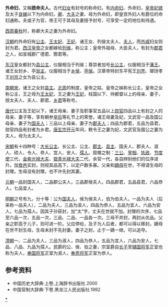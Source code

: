 '''外命妇'''，又稱'''誥命夫人'''。古代[[妇女|妇女]]有封号的称命妇，有[[内命妇|内命妇]]、外命妇，[[皇帝|皇帝]][[妃嫔|妃嫔]]及太子[[良娣|良娣]]以下为内命妇，[[卿|卿]]、[[大夫|大夫]]之妻、母为外命妇，即皇宫外妇人有爵位的命妇通称。夫或子为官，帝王可于其母及妻授予封号，可享受一定的地位和待遇。

[[西周|西周]][[春秋时期|春秋]]时，称卿大夫之妻为外命妇。

[[汉朝|汉朝]]的外命妇有[[公主|公主]]、[[王太妃|王太妃]]、[[王妃|王妃]]、诸王女、列侯太夫人、[[夫人|夫人]]，而[[外戚|外戚]]妇女则封为君。[[西汉|西汉]][[皇帝|皇帝]]之女都嫁给[[列侯|列侯]]，称公主；皇帝外祖母、大臣夫人，有封为[[郡君|郡君]]之人，如宣城郡广德君、酂君等。

[[东汉|东汉]]皇女都封为[[縣主_(中國)|县公主]]，仪服相当于列侯；尊崇者加号[[长公主|长公主]]，仪服相当于[[藩王|藩王]]。诸王女封乡、亭[[翁主|翁主]]，仪服相当于[[列侯|乡侯]]、[[亭侯|亭侯]]。汉章帝特封东平宪王[[刘苍|刘苍]]、瑯玡孝王[[刘京|刘京]]之女为县公主。

[[刘宋|南朝宋]]，诸王之女封[[縣主_(中國)|县主]]。[[北周|北周]]的制度，皇帝之姑、皇帝之姊称长公主，皇帝之女称公主，王之母为[[王太妃|王太妃]]，王之妻为[[王妃|王妃]]，柱国以下、帅都督以上的母亲、妻子，授太夫人、夫人、郡君、[[乡君|乡君]]等称号。

[[唐朝|唐代]]公主及王妃以下，诸王母亲、妻子及职事官五品以上[[勋官|勋官]]四品以上有封之人的母亲、妻子等，享有朝参[[皇后|皇后]]等礼节上的荣誉。诸王母妻及妃，文武官一品及国公母亲、妻子为[[国夫人|国夫人]]；三品以上母亲、妻子为[[郡夫人|郡夫人]]；四品为郡君，五品为县君，勋官四品有封者为乡君。[[唐玄宗|唐玄宗]][[开元|开元]]年间，敕令王之妻为妃，文武官及国公之妻为夫人，母为太夫人。

[[宋朝|宋朝]]有十四种号：[[大长公主|大长公主]]、长公主、公主、[[郡主|郡主]]、[[縣主_(中國)|县主]]、国夫人、郡夫人、淑人、硕人、令人、恭人、宜人、安人、[[孺人|孺人]]。叙赠之制：[[三公|三公]]、[[宰相|宰相]]、[[执政|执政]]、[[节度使|节度使]]三代，[[光祿大夫|金紫光禄大夫]]、[[光祿大夫|银青光禄大夫]]二代，余官一代，各自辨别他们的位序进升。加[[食邑|食邑]]实封，则视其品高下，以定户数多寡。父亲和[[嫡母|嫡母]]在世，不得请生母的封赠。生母没有封赠，也不许先封其妻。

[[元朝|元朝]]一品封国夫人，二品郡公夫人，三品郡侯夫人，四品郡君，五品县君，六品恭人，七品宜人。

[[明朝|明朝]]之号有九，分十等：公为[[国夫人|国夫人]]，侯为侯夫人，伯为伯夫人，一品为夫人（后来称一品夫人），二品为夫人，三品为淑人，四品为恭人，五品为宜人，六品为安人，七品为孺人。因其子孙获封，加“太”字，丈夫在世就不加。封赠的次序，七品至六品一次，五品一次，三品、二品、一品各一次。三母不并封，两封从优品。父亲之职高于儿子，则可进一阶。父应停给，及子为人后者，都可以得以移封。嫡母在世不封生母，生母未封不先封妻。妻子之封，止于一嫡一继。可以追夺。

[[清朝|清朝]]一、二品为夫人，三品为淑人，四品为恭人，五品为宜人，六品为安人，七品、八品、九品为孺人。民爵的公、侯、伯之妻，宗室爵自[[长子|长子]]至[[輔國將軍|辅国将军]]正室也称为夫人，[[奉國將軍|奉国将军]]正室为淑人，[[奉恩将军|奉恩将军]]正室为恭人。

== 参考资料 ==
*中国历史大辞典·上卷.上海辞书出版社.2000
*中国官制大辞典·下卷.黑龙江人民出版社.1992

[[Category:外命妇|*]]